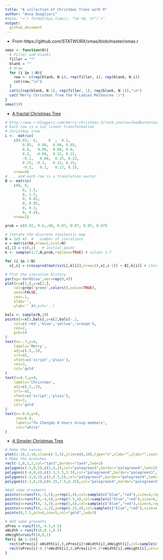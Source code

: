 ```yaml
---
title: "A collection of Christmas Trees with R"
author: "Anna Quaglieri"
#date: "<`r format(Sys.time(), "%d %B, %Y")`>"
output:
  github_document
---
```


\clearpage


- From https://github.com/STATWORX/xmas/blob/master/xmas.r

```r
xmas <- function(N){
  # Filler and blanks
  filler = "*"
  blank = ""
  # Draw
  for (i in 1:N){
    row <- c(rep(blank, N-i), rep(filler, i), rep(blank, N-i))
    cat(row,"\n")
  }   
  cat(c(rep(blank, N-1), rep(filler, 1), rep(blank, N-1)),"\n")
  cat("Merry Christmas from the R-Ladies Melbourne :)")
}
xmas(10)
```


- [A fractal Christmas Tree](https://gist.github.com/toddleo/61dc86f7012a728944f2)

```r
# http://www.r-bloggers.com/merry-christmas-5/?utm_source=feedburner&utm_medium=feed&utm_campaign=Feed%3A+RBloggers+%28R+bloggers%29
# Each row is a 2x2 linear transformation 
# Christmas tree 
L <-  matrix(
    c(0.03,  0,     0  ,  0.1,
        0.85,  0.00,  0.00, 0.85,
        0.8,   0.00,  0.00, 0.8,
        0.2,  -0.08,  0.15, 0.22,
        -0.2,   0.08,  0.15, 0.22,
        0.25, -0.1,   0.12, 0.25,
        -0.2,   0.1,   0.12, 0.2),
    nrow=4)
# ... and each row is a translation vector
B <- matrix(
    c(0, 0,
        0, 1.5,
        0, 1.5,
        0, 0.85,
        0, 0.85,
        0, 0.3,
        0, 0.4),
    nrow=2)

prob = c(0.02, 0.6,.08, 0.07, 0.07, 0.07, 0.07)

# Iterate the discrete stochastic map 
N = 1e5 #5  #   number of iterations 
x = matrix(NA,nrow=2,ncol=N)
x[,1] = c(0,2)   # initial point
k <- sample(1:7,N,prob,replace=TRUE) # values 1-7 

for (i in 2:N) 
  x[,i] = crossprod(matrix(L[,k[i]],nrow=2),x[,i-1]) + B[,k[i]] # iterate 

# Plot the iteration history 
par(bg='darkblue',mar=rep(0,4))    
plot(x=x[1,],y=x[2,],
    col=grep('green',colors(),value=TRUE),
    axes=FALSE,
    cex=.1,
    xlab='',
    ylab='' )#,pch='.')

bals <- sample(N,20)
points(x=x[1,bals],y=x[2,bals]-.1,
    col=c('red','blue','yellow','orange'),
    cex=2,
    pch=19
)
text(x=-.7,y=8,
    labels='Merry',
    adj=c(.5,.5),
    srt=45,
    vfont=c('script','plain'),
    cex=3,
    col='gold'
)
text(x=0.7,y=8,
    labels='Christmas',
    adj=c(.5,.5),
    srt=-45,
    vfont=c('script','plain'),
    cex=3,
    col='gold'
)
text(x=-0.6,y=0,
     cex=0.8,
     labels="To Chengdu R Users Group members",
     col="white"
)
```


- [A Simpler Christmas Tree](https://gist.github.com/jtleek/4369771)

```r
# Make the canvas
plot(1:10,1:10,xlim=c(-5,5),ylim=c(0,10),type="n",xlab="",ylab="",xaxt="n",yaxt="n")
# Make the branches
rect(-1,0,1,2,col="tan3",border="tan4",lwd=3)
polygon(c(-5,0,5),c(2,4,2),col="palegreen3",border="palegreen4",lwd=3)
polygon(c(-4,0,4),c(3.5,5.5,3.5),col="palegreen4",border="palegreen3",lwd=3)
polygon(c(-3,0,3),c(5,6.5,5),col="palegreen3",border="palegreen4",lwd=3)
polygon(c(-2,0,2),c(6.25,7.5,6.25),col="palegreen4",border="palegreen3",lwd=3)

#Add some ornaments
points(x=runif(4,-5,5),y=rep(2,4),col=sample(c("blue","red"),size=4,replace=T),cex=3,pch=19)
points(x=runif(4,-4,4),y=rep(3.5,4),col=sample(c("blue","red"),size=4,replace=T),cex=3,pch=19)
points(x=runif(4,-3,3),y=rep(5,4),col=sample(c("blue","red"),size=4,replace=T),cex=3,pch=19)
points(x=runif(4,-2,2),y=rep(6.25,4),col=sample(c("blue","red"),size=4,replace=T),cex=3,pch=19)
points(0,7.5,pch=8,cex=5,col="gold",lwd=3)

# Add some presents
xPres = runif(10,-4.5,4.5)
xWidth = runif(10,0.1,0.5)
xHeight=runif(10,0,1)
for(i in 1:10){
  rect(xPres[i]-xWidth[i],0,xPres[i]+xWidth[i],xHeight[i],col=sample(c("blue","red"),size=1))
  rect(xPres[i]-0.2*xWidth[i],0,xPres[i]+0.2*xWidth[i],xHeight[i],col=sample(c("gold","grey87"),size=1))
}
```

